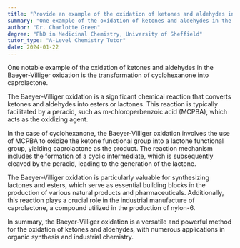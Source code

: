 ```yaml
---
title: "Provide an example of the oxidation of ketones and aldehydes in the Baeyer-Villiger oxidation"
summary: "One example of the oxidation of ketones and aldehydes in the Baeyer-Villiger oxidation is the conversion of cyclohexanone to caprolactone."
author: "Dr. Charlotte Green"
degree: "PhD in Medicinal Chemistry, University of Sheffield"
tutor_type: "A-Level Chemistry Tutor"
date: 2024-01-22
---
```


One notable example of the oxidation of ketones and aldehydes in the Baeyer-Villiger oxidation is the transformation of cyclohexanone into caprolactone.

The Baeyer-Villiger oxidation is a significant chemical reaction that converts ketones and aldehydes into esters or lactones. This reaction is typically facilitated by a peracid, such as m-chloroperbenzoic acid (MCPBA), which acts as the oxidizing agent.

In the case of cyclohexanone, the Baeyer-Villiger oxidation involves the use of MCPBA to oxidize the ketone functional group into a lactone functional group, yielding caprolactone as the product. The reaction mechanism includes the formation of a cyclic intermediate, which is subsequently cleaved by the peracid, leading to the generation of the lactone.

The Baeyer-Villiger oxidation is particularly valuable for synthesizing lactones and esters, which serve as essential building blocks in the production of various natural products and pharmaceuticals. Additionally, this reaction plays a crucial role in the industrial manufacture of caprolactone, a compound utilized in the production of nylon-6.

In summary, the Baeyer-Villiger oxidation is a versatile and powerful method for the oxidation of ketones and aldehydes, with numerous applications in organic synthesis and industrial chemistry.
    